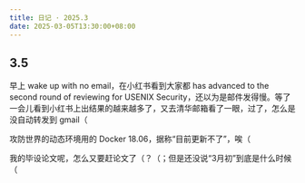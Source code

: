 ```yaml
---
title: 日记 · 2025.3
date: 2025-03-05T13:30:00+08:00
---
```


## 3.5

早上 wake up with no email，在小红书看到大家都 has advanced to the second round of reviewing for USENIX Security，还以为是邮件发得慢。等了一会儿看到小红书上出结果的越来越多了，又去清华邮箱看了一眼，过了，怎么是没自动转发到 gmail（

攻防世界的动态环境用的 Docker 18.06，据称“目前更新不了”，唉（

我的毕设论文呢，怎么又要赶论文了（？（；但是还没说“3月初”到底是什么时候（
